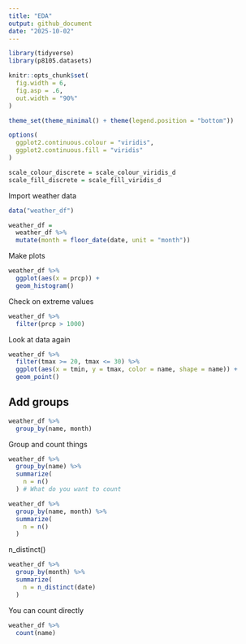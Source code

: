 ```yaml
---
title: "EDA"
output: github_document
date: "2025-10-02"
---
```


```r
library(tidyverse)
library(p8105.datasets)

knitr::opts_chunk$set(
  fig.width = 6,
  fig.asp = .6,
  out.width = "90%"
)

theme_set(theme_minimal() + theme(legend.position = "bottom"))

options(
  ggplot2.continuous.colour = "viridis",
  ggplot2.continuous.fill = "viridis"
)

scale_colour_discrete = scale_colour_viridis_d
scale_fill_discrete = scale_fill_viridis_d
```

Import weather data

```r
data("weather_df")

weather_df =
  weather_df %>% 
  mutate(month = floor_date(date, unit = "month"))
```

Make plots

```r
weather_df %>% 
  ggplot(aes(x = prcp)) +
  geom_histogram()
```

Check on extreme values

```r
weather_df %>% 
  filter(prcp > 1000)
```

Look at data again

```r
weather_df %>% 
  filter(tmax >= 20, tmax <= 30) %>% 
  ggplot(aes(x = tmin, y = tmax, color = name, shape = name)) +
  geom_point()
```

## Add groups

```r
weather_df %>% 
  group_by(name, month)
```

Group and count things

```r
weather_df %>% 
  group_by(name) %>% 
  summarize(
    n = n()
  ) # What do you want to count
```

```r
weather_df %>% 
  group_by(name, month) %>% 
  summarize(
    n = n()
  )
```

n_distinct()

```r
weather_df %>% 
  group_by(month) %>% 
  summarize(
    n = n_distinct(date)
  )
```

You can count directly

```r
weather_df %>% 
  count(name)
```

